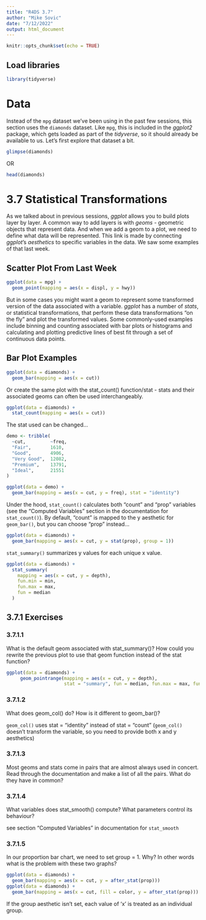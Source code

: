 ```yaml
---
title: "R4DS 3.7"
author: "Mike Sovic"
date: "7/12/2022"
output: html_document
---
```


```r
knitr::opts_chunk$set(echo = TRUE)
```

## Load libraries
```r
library(tidyverse)
```

# Data

Instead of the `mpg` dataset we've been using in the past few sessions, this section uses the `diamonds` dataset. Like `mpg`, this is included in the *ggplot2* package, which gets loaded as part of the *tidyverse*, so it should already be available to us. Let's first explore that dataset a bit.

```r
glimpse(diamonds)
```

OR

```r
head(diamonds)
```


# 3.7 Statistical Transformations

As we talked about in previous sessions, *ggplot* allows you to build plots layer by layer. A common way to add layers is with *geoms* - geometric objects that represent data. And when we add a geom to a plot, we need to define what data will be represented. This link is made by connecting *ggplot*'s *aesthetics* to specific variables in the data. We saw some examples of that last week. 

## Scatter Plot From Last Week

```r
ggplot(data = mpg) + 
  geom_point(mapping = aes(x = displ, y = hwy))

```

But in some cases you might want a geom to represent some transformed version of the data associated with a variable. *ggplot* has a number of *stats*, or statistical transformations, that perform these data transformations "on the fly" and plot the transformed values. Some commonly-used examples include binning and counting associated with bar plots or histograms and calculating and plotting predictive lines of best fit through a set of continuous data points.

## Bar Plot Examples

```r
ggplot(data = diamonds) + 
  geom_bar(mapping = aes(x = cut))
```

Or create the same plot with the stat_count() function/stat - stats and their associated geoms can often be used interchangeably.

```r
ggplot(data = diamonds) + 
  stat_count(mapping = aes(x = cut))
```

The stat used can be changed...

```r
demo <- tribble(
  ~cut,         ~freq,
  "Fair",       1610,
  "Good",       4906,
  "Very Good",  12082,
  "Premium",    13791,
  "Ideal",      21551
)

ggplot(data = demo) +
  geom_bar(mapping = aes(x = cut, y = freq), stat = "identity")
```

Under the hood, `stat_count()` calculates both "count" and "prop" variables (see the "Computed Variables" section in the documentation for `stat_count()`). By default, "count" is mapped to the y aesthetic for `geom_bar()`, but you can choose "prop" instead...

```r
ggplot(data = diamonds) + 
  geom_bar(mapping = aes(x = cut, y = stat(prop), group = 1))

```

`stat_summary()` summarizes y values for each unique x value.

```r
ggplot(data = diamonds) + 
  stat_summary(
    mapping = aes(x = cut, y = depth),
    fun.min = min,
    fun.max = max,
    fun = median
  )
```


## 3.7.1 Exercises

### 3.7.1.1

What is the default geom associated with stat_summary()? How could you rewrite the previous plot to use that geom function instead of the stat function?

```r
ggplot(data = diamonds) + 
     geom_pointrange(mapping = aes(x = cut, y = depth),
                     stat = "summary", fun = median, fun.max = max, fun.min = min)

```

### 3.7.1.2

What does geom_col() do? How is it different to geom_bar()?

`geom_col()` uses stat = "identity" instead of stat = "count" (`geom_col()` doesn't transform the variable, so you need to provide both x and y aesthetics)

### 3.7.1.3

Most geoms and stats come in pairs that are almost always used in concert. Read through the documentation and make a list of all the pairs. What do they have in common?


### 3.7.1.4

What variables does stat_smooth() compute? What parameters control its behaviour?

see section "Computed Variables" in documentation for `stat_smooth`

### 3.7.1.5

In our proportion bar chart, we need to set group = 1. Why? In other words what is the problem with these two graphs?
```r
ggplot(data = diamonds) + 
  geom_bar(mapping = aes(x = cut, y = after_stat(prop)))
ggplot(data = diamonds) + 
  geom_bar(mapping = aes(x = cut, fill = color, y = after_stat(prop)))
```

If the group aesthetic isn't set, each value of 'x' is treated as an individual group.
